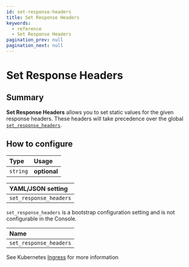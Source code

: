```yaml
---
id: set-response-headers
title: Set Response Headers
keywords:
  - reference
  - Set Response Headers
pagination_prev: null
pagination_next: null
---
```



# Set Response Headers

## Summary

**Set Response Headers** allows you to set static values for the given response headers. These headers will take precedence over the global [`set_response_headers`](/docs/reference/set-response-headers).

## How to configure

| **Type** | **Usage**    |
| :------- | :----------- |
| `string` | **optional** |

<Tabs>
<TabItem value="Core" label="Core">

| **YAML**/**JSON** setting |
| :------------------------ |
| `set_response_headers`    |

</TabItem>
<TabItem value="Enterprise" label="Enterprise">

`set_response_headers` is a bootstrap configuration setting and is not configurable in the Console.

</TabItem>
<TabItem value="Kubernetes" label="Kubernetes">

| **Name**               |
| :--------------------- |
| `set_response_headers` |

See Kubernetes [Ingress](/docs/deploy/k8s/ingress#annotations) for more information

</TabItem>
</Tabs>
